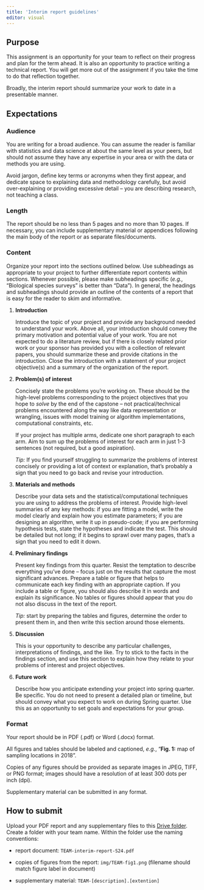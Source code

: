 ```yaml
---
title: 'Interim report guidelines'
editor: visual
---
```


## Purpose

This assignment is an opportunity for your team to reflect on their progress and plan for the term ahead. It is also an opportunity to practice writing a technical report. You will get more out of the assignment if you take the time to do that reflection together.

Broadly, the interim report should summarize your work to date in a presentable manner.

## Expectations

### Audience

You are writing for a broad audience. You can assume the reader is familiar with statistics and data science at about the same level as your peers, but should not assume they have any expertise in your area or with the data or methods you are using.

Avoid jargon, define key terms or acronyms when they first appear, and dedicate space to explaining data and methodology carefully, but avoid over-explaining or providing excessive detail -- you are describing research, not teaching a class.

### Length

The report should be no less than 5 pages and no more than 10 pages. If necessary, you can include supplementary material or appendices following the main body of the report or as separate files/documents.

### Content

Organize your report into the sections outlined below. Use subheadings as appropriate to your project to further differentiate report contents within sections. Whenever possible, please make subheadings specific (*e.g.,* "Biological species surveys" is better than "Data"). In general, the headings and subheadings should provide an outline of the contents of a report that is easy for the reader to skim and informative.

1.  **Introduction**

    Introduce the topic of your project and provide any background needed to understand your work. Above all, your introduction should convey the primary motivation and potential value of your work. You are not expected to do a literature review, but if there is closely related prior work or your sponsor has provided you with a collection of relevant papers, you should summarize these and provide citations in the introduction. Close the introduction with a statement of your project objective(s) and a summary of the organization of the report.

2.  **Problem(s) of interest**

    Concisely state the problems you're working on. These should be the high-level problems corresponding to the project objectives that you hope to *solve* by the end of the capstone -- not practical/technical problems encountered along the way like data representation or wrangling, issues with model training or algorithm implementations, computational constraints, etc.

    If your project has multiple arms, dedicate one short paragraph to each arm. Aim to sum up the problems of interest for each arm in just 1-3 sentences (not required, but a good aspiration).

    *Tip:* If you find yourself struggling to summarize the problems of interest concisely or providing a lot of context or explanation, that's probably a sign that you need to go back and revise your introduction.

3.  **Materials and methods**

    Describe your data sets and the statistical/computational techniques you are using to address the problems of interest. Provide high-level summaries of any key methods: if you are fitting a model, write the model clearly and explain how you estimate parameters; if you are designing an algorithm, write it up in pseudo-code; if you are performing hypothesis tests, state the hypotheses and indicate the test. This should be detailed but not long; if it begins to sprawl over many pages, that's a sign that you need to edit it down.

4.  **Preliminary findings**

    Present key findings from this quarter. Resist the temptation to describe everything you've done -- focus just on the results that capture the most significant advances. Prepare a table or figure that helps to communicate each key finding with an appropriate caption. If you include a table or figure, you should also describe it in words and explain its significance. No tables or figures should appear that you do not also discuss in the text of the report.

    *Tip:* start by preparing the tables and figures, determine the order to present them in, and then write this section around those elements.

5.  **Discussion**

    This is your opportunity to describe any particular challenges, interpretations of findings, and the like. Try to stick to the facts in the findings section, and use this section to explain how they relate to your problems of interest and project objectives.

6.  **Future work**

    Describe how you anticipate extending your project into spring quarter. Be specific. You do not need to present a detailed plan or timeline, but should convey what you expect to work on during Spring quarter. Use this as an opportunity to set goals and expectations for your group.

### Format

Your report should be in PDF (.pdf) or Word (.docx) format.

All figures and tables should be labeled and captioned, *e.g.*, "**Fig. 1:** map of sampling locations in 2018".

Copies of any figures should be provided as separate images in JPEG, TIFF, or PNG format; images should have a resolution of at least 300 dots per inch (dpi).

Supplementary material can be submitted in any format.

## How to submit

Upload your PDF report and any supplementary files to this [Drive folder](https://drive.google.com/drive/folders/1AmzZQ4-jIIE-Kju_tP_lf9YM6mPnP2jf?usp=sharing). Create a folder with your team name. Within the folder use the naming conventions:

-   report document: `TEAM-interim-report-S24.pdf`

<!-- -->

-   copies of figures from the report: `img/TEAM-fig1.png` (filename should match figure label in document)

-   supplementary material: `TEAM-[description].[extention]`
